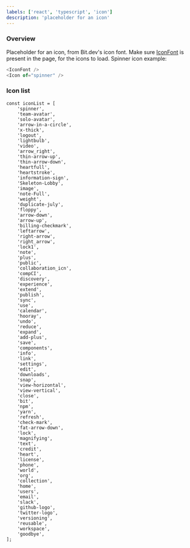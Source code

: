 ```yaml
---
labels: ['react', 'typescript', 'icon']
description: 'placeholder for an icon'
---
```



### Overview

Placeholder for an icon, from Bit.dev's icon font.
Make sure [IconFont](https://bit.dev/watheia/evangelist/theme/icon-font) is present in the page, for the icons to load.
Spinner icon example:

```js live
<IconFont />
<Icon of="spinner" />
```

### Icon list

```
const iconList = [
	'spinner',
	'team-avatar',
	'solo-avatar',
	'arrow-in-a-circle',
	'x-thick',
	'logout',
	'lightbulb',
	'video',
	'arrow_right',
	'thin-arrow-up',
	'thin-arrow-down',
	'heartfull',
	'heartstroke',
	'information-sign',
	'Skeleton-Lobby',
	'image',
	'note-Full',
	'weight',
	'duplicate-july',
	'floppy',
	'arrow-down',
	'arrow-up',
	'billing-checkmark',
	'leftarrow',
	'right-arrow',
	'right_arrow',
	'lock1',
	'note',
	'plus',
	'public',
	'collaboration_icn',
	'compCI',
	'discovery',
	'experience',
	'extend',
	'publish',
	'sync',
	'use',
	'calendar',
	'hooray',
	'undo',
	'reduce',
	'expand',
	'add-plus',
	'save',
	'components',
	'info',
	'link',
	'settings',
	'edit',
	'downloads',
	'snap',
	'view-horizontal',
	'view-vertical',
	'close',
	'bit',
	'npm',
	'yarn',
	'refresh',
	'check-mark',
	'fat-arrow-down',
	'lock',
	'magnifying',
	'text',
	'credit',
	'heart',
	'license',
	'phone',
	'world',
	'org',
	'collection',
	'home',
	'users',
	'email',
	'slack',
	'github-logo',
	'twitter-logo',
	'versioning',
	'reusable',
	'workspace',
	'goodbye',
];
```
